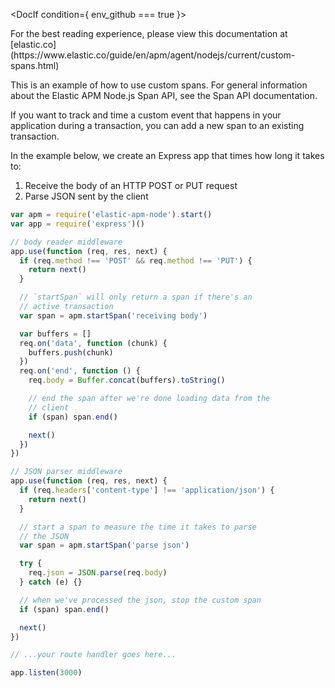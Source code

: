 

<div id="custom-spans"></div>


<DocIf condition={ env_github === true }>

<DocCallOut title="Note">
For the best reading experience,
please view this documentation at [elastic.co](https://www.elastic.co/guide/en/apm/agent/nodejs/current/custom-spans.html)
</DocCallOut>

</DocIf>

This is an example of how to use custom spans.
For general information about the Elastic APM Node.js Span API,
see the <DocLink id="serverlessObservabilityApmAgentsNodejsApi">Span API documentation</DocLink>.

If you want to track and time a custom event that happens in your application during a transaction,
you can add a new span to an existing transaction.

In the example below, we create an Express app that times how long it takes to:

1. Receive the body of an HTTP POST or PUT request
1. Parse JSON sent by the client

```js
var apm = require('elastic-apm-node').start()
var app = require('express')()

// body reader middleware
app.use(function (req, res, next) {
  if (req.method !== 'POST' && req.method !== 'PUT') {
    return next()
  }

  // `startSpan` will only return a span if there's an
  // active transaction
  var span = apm.startSpan('receiving body')

  var buffers = []
  req.on('data', function (chunk) {
    buffers.push(chunk)
  })
  req.on('end', function () {
    req.body = Buffer.concat(buffers).toString()

    // end the span after we're done loading data from the
    // client
    if (span) span.end()

    next()
  })
})

// JSON parser middleware
app.use(function (req, res, next) {
  if (req.headers['content-type'] !== 'application/json') {
    return next()
  }

  // start a span to measure the time it takes to parse
  // the JSON
  var span = apm.startSpan('parse json')

  try {
    req.json = JSON.parse(req.body)
  } catch (e) {}

  // when we've processed the json, stop the custom span
  if (span) span.end()

  next()
})

// ...your route handler goes here...

app.listen(3000)
```
